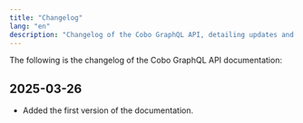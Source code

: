 ```yaml
---
title: "Changelog"
lang: "en"
description: "Changelog of the Cobo GraphQL API, detailing updates and modifications."
---
```


The following is the changelog of the Cobo GraphQL API documentation:

## 2025-03-26

- Added the first version of the documentation.